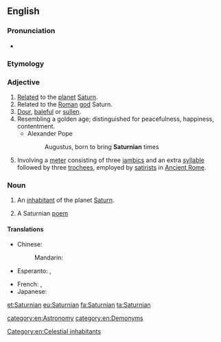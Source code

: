 {{also|saturnian}}
==English==

===Pronunciation===
* {{IPA|/sæ.tɜː(ɹ)n.jən/|lang=en}}

===Etymology===
{{compound|en|Saturn|ian}}

===Adjective===
{{en-adj}}

# [[relate|Related]] to the [[planet]] [[Saturn]].
# Related to the [[Roman]] [[god]] Saturn.
# [[dour|Dour]], [[baleful]] or [[sullen]].
# Resembling a golden age; distinguished for peacefulness, happiness, contentment.
#* Alexander Pope
#*: Augustus, born to bring '''Saturnian''' times
# {{lb|en|poetry}} Involving a [[meter]] consisting of three [[iambic]]s and an extra [[syllable]] followed by three [[trochee]]s, employed by [[satirist]]s in [[Ancient Rome]].

===Noun===
{{en-noun}}

# {{lb|en|science fiction}} An [[inhabitant]] of the planet [[Saturn]].
# A Saturnian [[poem]]

====Translations====
{{trans-top|inhabitant of Saturn}}
* Chinese:
*: Mandarin: {{t|cmn|土星人|tr=Tǔxīng-rén|sc=Hani}}
* Esperanto: {{t|eo|saturnano}}, {{t|eo|saturnanino}} {{qualifier|woman}}
{{trans-mid}}
* French: {{t+|fr|Saturnien|m}}, {{t|fr|Saturnienne|f}}
* Japanese: {{t|ja|土星人|tr=どせいじん, Dosei-jin|sc=Jpan}}
{{trans-bottom}}

[[Category:en:Celestial inhabitants]]

[[et:Saturnian]]
[[eu:Saturnian]]
[[fa:Saturnian]]
[[ta:Saturnian]]

[[category:en:Astronomy]]
[[category:en:Demonyms]]